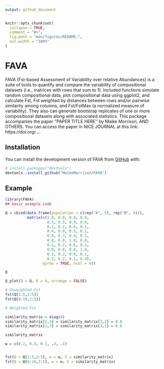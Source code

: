 ```yaml
---
output: github_document
---
```


<!-- README.md is generated from README.Rmd. Please edit that file -->

```r
knitr::opts_chunk$set(
  collapse = TRUE,
  comment = "#>",
  fig.path = "man/figures/README-",
  out.width = "100%"
)
```

# FAVA

<!-- badges: start -->
<!-- badges: end -->

FAVA (Fst-based Assessment of Variability over relative Abundances) is a suite of tools to quantify and compare the variability of compositional datasets (i.e., matrices with rows that sum to 1). Included functions simulate random compositional data, plot compositional data using ggplot2, and calculate Fst, Fst weighted by distances between rows and/or pairwise similarity among columns, and Fst/FstMax (a normalized measure of variability). They also can generate bootstrap replicates of one or more compositional datasets along with associated statistics. This package accompanies the paper ''PAPER TITLE HERE'' by Maike Morrison, AND OTHERS. You can access the paper in NICE JOURNAL at this link: https://doi.org/....

## Installation

You can install the development version of FAVA from [GitHub](https://github.com/) with:

``` r
# install.packages("devtools")
devtools::install_github("MaikeMorrison/FAVA")
```

## Example

```r
library(FAVA)
## basic example code

Q = cbind(data.frame(population = c(rep("A", 5), rep("B", 5))),
          matrix(c(1.0, 0.0, 0.0, 0.0,
                   0.5, 0.5, 0.0, 0.0,
                   0.1, 0.2, 0.6, 0.1,
                   0.4, 0.0, 0.5, 0.1,
                   0.0, 0.3, 0.4, 0.3,
                   0.0, 0.0, 1.0, 0.0,
                   0.1, 0.2, 0.6, 0.1,
                   0.0, 0.0, 0.0, 1.0,
                   0.1, 0.2, 0.6, 0.1,
                   0.3, 0.2, 0.1, 0.4), 
                 byrow = TRUE, ncol = 4))

Q

Q_plot(Q = Q, K = 4, arrange = FALSE)

# Unweighted Fst
fst(Q[1:5,2:5])
fst(Q[6:10,2:5])

# Weighted Fst

similarity_matrix = diag(4)
similarity_matrix[2,3] = similarity_matrix[3,2] = 0.8
similarity_matrix[1,3] = similarity_matrix[3,1] = 0.6

similarity_matrix

w = c(0.2, 0.3, 0.1, .3, .1)


fst(Q = Q[1:5,2:5], w = w, S = similarity_matrix)
fst(Q = Q[6:10,2:5], w = w, S = similarity_matrix)
```

